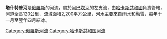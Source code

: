 '''塔什特普河'''是[[俄羅斯|俄羅斯]]的河流，屬於[[阿巴坎河|阿巴坎河]]的左支流，由[[哈卡斯共和國|哈卡斯共和國]]負責管轄，河道全長120公里，流域面積2,200平方公里，河水主要來自雨水和融雪，每年十一月至翌年四月結冰。

{{Russia-geo-stub}}
[[Category:俄羅斯河流|Category:俄羅斯河流]]
[[Category:哈卡斯共和国河流|Category:哈卡斯共和国河流]]